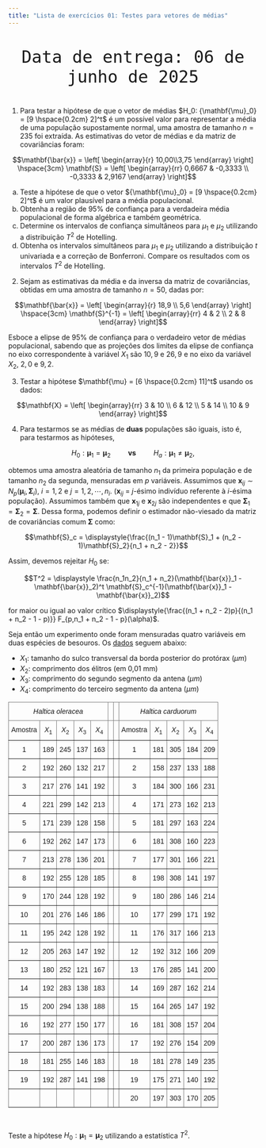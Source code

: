 ```yaml
---
title: "Lista de exercícios 01: Testes para vetores de médias"
---
```


<p align="center" style="font-size: 40px"> 
`Data de entrega: 06 de junho de 2025`
</p>



1) Para testar a hipótese de que o vetor de médias $H_0: {\mathbf{\mu}_0} = [9 \hspace{0.2cm} 2]^t$ é um possível valor para representar
a média de uma população supostamente normal, uma amostra de tamanho $n = 235$ foi extraída. As estimativas do vetor de médias e da matriz
de covariâncias foram:

$$\mathbf{\bar{x}} = \left[ \begin{array}{r} 10,00\\3,75 \end{array} \right]  \hspace{3cm} \mathbf{S} = \left[ \begin{array}{rr} 0,6667 & -0,3333 
\\ -0,3333 & 2,9167 \end{array} \right]$$


a) Teste a hipótese de que o vetor ${\mathbf{\mu}_0} = [9 \hspace{0.2cm} 2]^t$ é um valor plausível para a média populacional. 
b) Obtenha a região de $95\%$ de confiança para a verdadeira média populacional de forma algébrica e também geométrica.
c) Determine os intervalos de confiança simultâneos para $\mu_1$ e $\mu_2$ utilizando a distribuição $T^2$ de Hotelling.
d) Obtenha os intervalos simultâneos para $\mu_1$ e $\mu_2$ utilizando a distribuição $t$ univariada e a correção de Bonferroni. Compare os resultados com os intervalos $T^2$ de Hotelling.


2) Sejam as estimativas da média e da inversa da matriz de covariâncias, obtidas em uma amostra de tamanho $n = 50$, dadas por:

$$\mathbf{\bar{x}} = \left[ \begin{array}{r} 18,9 \\ 5,6 \end{array} \right]  \hspace{3cm} \mathbf{S}^{-1} = \left[ \begin{array}{rr} 4 & 2
\\ 2 & 8 \end{array} \right]$$

Esboce a elipse de $95\%$ de confiança para o verdadeiro vetor de médias populacional, sabendo que as projeções dos limites da elipse
de confiança no eixo correspondente à variável $X_1$ são $10,9$ e $26,9$ e no eixo da variável $X_2$, $2,0$ e $9,2$.


3) Testar a hipótese $\mathbf{\mu} = [6 \hspace{0.2cm} 11]^t$ usando os dados:

$$\mathbf{X} = \left[ \begin{array}{rr} 3 & 10 \\ 6 & 12 \\ 5 & 14 \\ 10 & 9 \end{array} \right]$$


4) Para testarmos se as médias de **duas** populações são iguais, isto é, para testarmos as hipóteses,

$$H_0: \mathbf{\mu}_1 = \mathbf{\mu}_2 \hspace{1cm} \textbf{vs} \hspace{1cm} 
H_a: \mathbf{\mu}_1 \neq \mathbf{\mu}_2,$$
 
obtemos uma amostra aleatória de tamanho $n_1$ da primeira população e de tamanho $n_2$ da segunda, mensuradas em $p$ variáveis. 
Assumimos que $\mathbf{x}_{ij} \sim N_p(\mathbf{\mu}_i, \mathbf{\Sigma}_i)$, $i = 1,2$ e $j = 1, 2, \cdots, n_i$. ($\mathbf{x}_{ij}$ = $j$-ésimo indivíduo referente à $i$-ésima população). Assumimos também que $\mathbf{x}_{1j}$ e $\mathbf{x}_{2j}$ são independentes e que $\mathbf{\Sigma}_1 = \mathbf{\Sigma}_2 = \mathbf{\Sigma}$. Dessa forma, podemos definir o estimador não-viesado da matriz de covariâncias comum $\mathbf{\Sigma}$ como:

$$\mathbf{S}_c = \displaystyle{\frac{(n_1 - 1)\mathbf{S}_1 + (n_2 - 1)\mathbf{S}_2}{n_1 + n_2 - 2}}$$

Assim, devemos rejeitar $H_0$ se:

$$T^2 = \displaystyle \frac{n_1n_2}{n_1 + n_2}(\mathbf{\bar{x}}_1 - \mathbf{\bar{x}}_2)^t \mathbf{S}_c^{-1}(\mathbf{\bar{x}}_1 - \mathbf{\bar{x}}_2)$$

for maior ou igual ao valor crítico $\displaystyle{\frac{(n_1 + n_2 - 2)p}{(n_1 + n_2 - 1 - p)}} F_{p,n_1 + n_2 - 1 - p}(\alpha)$.


Seja então um experimento onde foram mensuradas quatro variáveis em duas espécies de besouros. Os [dados]() seguem abaixo:

- $X_1$: tamanho do sulco transversal da borda posterior do protórax ($\mu m$)  
- $X_2$: comprimento dos élitros (em 0,01 mm)  
- $X_3$: comprimento do segundo segmento da antena ($\mu m$)  
- $X_4$: comprimento do terceiro segmento da antena ($\mu m$)  


<style type="text/css">
.tg  {border-collapse:collapse;border-spacing:0;margin:0px auto;}
.tg td{border-color:black;border-style:solid;border-width:1px;font-family:Arial, sans-serif;font-size:14px;
  overflow:hidden;padding:10px 5px;word-break:normal;}
.tg th{border-color:black;border-style:solid;border-width:1px;font-family:Arial, sans-serif;font-size:14px;
  font-weight:normal;overflow:hidden;padding:10px 5px;word-break:normal;}
.tg .tg-8bgf{border-color:inherit;font-style:italic;text-align:center;vertical-align:top}
.tg .tg-c3ow{border-color:inherit;text-align:center;vertical-align:top}
</style>
<table class="tg"><thead>
  <tr>
    <th class="tg-8bgf" colspan="5">Haltica oleracea</th>
    <th class="tg-c3ow"></th>
    <th class="tg-c3ow"></th>
    <th class="tg-8bgf" colspan="5">Haltica carduorum</th>
  </tr></thead>
<tbody>
  <tr>
    <td class="tg-c3ow">Amostra</td>
    <td class="tg-c3ow">$X_1$</td>
    <td class="tg-c3ow">$X_2$</td>
    <td class="tg-c3ow">$X_3$</td>
    <td class="tg-c3ow">$X_4$</td>
    <td class="tg-c3ow"></td>
    <td class="tg-c3ow"></td>
    <td class="tg-c3ow">Amostra</td>
    <td class="tg-c3ow">$X_1$</td>
    <td class="tg-c3ow">$X_2$</td>
    <td class="tg-c3ow">$X_3$</td>
    <td class="tg-c3ow">$X_4$</td>
  </tr>
  <tr>
    <td class="tg-c3ow">1</td>
    <td class="tg-c3ow">189</td>
    <td class="tg-c3ow">245</td>
    <td class="tg-c3ow">137</td>
    <td class="tg-c3ow">163</td>
    <td class="tg-c3ow"></td>
    <td class="tg-c3ow"></td>
    <td class="tg-c3ow">1</td>
    <td class="tg-c3ow">181</td>
    <td class="tg-c3ow">305</td>
    <td class="tg-c3ow">184</td>
    <td class="tg-c3ow">209</td>
  </tr>
  <tr>
    <td class="tg-c3ow">2</td>
    <td class="tg-c3ow">192</td>
    <td class="tg-c3ow">260</td>
    <td class="tg-c3ow">132</td>
    <td class="tg-c3ow">217</td>
    <td class="tg-c3ow"></td>
    <td class="tg-c3ow"></td>
    <td class="tg-c3ow">2</td>
    <td class="tg-c3ow">158</td>
    <td class="tg-c3ow">237</td>
    <td class="tg-c3ow">133</td>
    <td class="tg-c3ow">188</td>
  </tr>
  <tr>
    <td class="tg-c3ow">3</td>
    <td class="tg-c3ow">217</td>
    <td class="tg-c3ow">276</td>
    <td class="tg-c3ow">141</td>
    <td class="tg-c3ow">192</td>
    <td class="tg-c3ow"></td>
    <td class="tg-c3ow"></td>
    <td class="tg-c3ow">3</td>
    <td class="tg-c3ow">184</td>
    <td class="tg-c3ow">300</td>
    <td class="tg-c3ow">166</td>
    <td class="tg-c3ow">231</td>
  </tr>
  <tr>
    <td class="tg-c3ow">4</td>
    <td class="tg-c3ow">221</td>
    <td class="tg-c3ow">299</td>
    <td class="tg-c3ow">142</td>
    <td class="tg-c3ow">213</td>
    <td class="tg-c3ow"></td>
    <td class="tg-c3ow"></td>
    <td class="tg-c3ow">4</td>
    <td class="tg-c3ow">171</td>
    <td class="tg-c3ow">273</td>
    <td class="tg-c3ow">162</td>
    <td class="tg-c3ow">213</td>
  </tr>
  <tr>
    <td class="tg-c3ow">5</td>
    <td class="tg-c3ow">171</td>
    <td class="tg-c3ow">239</td>
    <td class="tg-c3ow">128</td>
    <td class="tg-c3ow">158</td>
    <td class="tg-c3ow"></td>
    <td class="tg-c3ow"></td>
    <td class="tg-c3ow">5</td>
    <td class="tg-c3ow">181</td>
    <td class="tg-c3ow">297</td>
    <td class="tg-c3ow">163</td>
    <td class="tg-c3ow">224</td>
  </tr>
  <tr>
    <td class="tg-c3ow">6</td>
    <td class="tg-c3ow">192</td>
    <td class="tg-c3ow">262</td>
    <td class="tg-c3ow">147</td>
    <td class="tg-c3ow">173</td>
    <td class="tg-c3ow"></td>
    <td class="tg-c3ow"></td>
    <td class="tg-c3ow">6</td>
    <td class="tg-c3ow">181</td>
    <td class="tg-c3ow">308</td>
    <td class="tg-c3ow">160</td>
    <td class="tg-c3ow">223</td>
  </tr>
  <tr>
    <td class="tg-c3ow">7</td>
    <td class="tg-c3ow">213</td>
    <td class="tg-c3ow">278</td>
    <td class="tg-c3ow">136</td>
    <td class="tg-c3ow">201</td>
    <td class="tg-c3ow"></td>
    <td class="tg-c3ow"></td>
    <td class="tg-c3ow">7</td>
    <td class="tg-c3ow">177</td>
    <td class="tg-c3ow">301</td>
    <td class="tg-c3ow">166</td>
    <td class="tg-c3ow">221</td>
  </tr>
  <tr>
    <td class="tg-c3ow">8</td>
    <td class="tg-c3ow">192</td>
    <td class="tg-c3ow">255</td>
    <td class="tg-c3ow">128</td>
    <td class="tg-c3ow">185</td>
    <td class="tg-c3ow"></td>
    <td class="tg-c3ow"></td>
    <td class="tg-c3ow">8</td>
    <td class="tg-c3ow">198</td>
    <td class="tg-c3ow">308</td>
    <td class="tg-c3ow">141</td>
    <td class="tg-c3ow">197</td>
  </tr>
  <tr>
    <td class="tg-c3ow">9</td>
    <td class="tg-c3ow">170</td>
    <td class="tg-c3ow">244</td>
    <td class="tg-c3ow">128</td>
    <td class="tg-c3ow">192</td>
    <td class="tg-c3ow"></td>
    <td class="tg-c3ow"></td>
    <td class="tg-c3ow">9</td>
    <td class="tg-c3ow">180</td>
    <td class="tg-c3ow">286</td>
    <td class="tg-c3ow">146</td>
    <td class="tg-c3ow">214</td>
  </tr>
  <tr>
    <td class="tg-c3ow">10</td>
    <td class="tg-c3ow">201</td>
    <td class="tg-c3ow">276</td>
    <td class="tg-c3ow">146</td>
    <td class="tg-c3ow">186</td>
    <td class="tg-c3ow"></td>
    <td class="tg-c3ow"></td>
    <td class="tg-c3ow">10</td>
    <td class="tg-c3ow">177</td>
    <td class="tg-c3ow">299</td>
    <td class="tg-c3ow">171</td>
    <td class="tg-c3ow">192</td>
  </tr>
  <tr>
    <td class="tg-c3ow">11</td>
    <td class="tg-c3ow">195</td>
    <td class="tg-c3ow">242</td>
    <td class="tg-c3ow">128</td>
    <td class="tg-c3ow">192</td>
    <td class="tg-c3ow"></td>
    <td class="tg-c3ow"></td>
    <td class="tg-c3ow">11</td>
    <td class="tg-c3ow">176</td>
    <td class="tg-c3ow">317</td>
    <td class="tg-c3ow">166</td>
    <td class="tg-c3ow">213</td>
  </tr>
  <tr>
    <td class="tg-c3ow">12</td>
    <td class="tg-c3ow">205</td>
    <td class="tg-c3ow">263</td>
    <td class="tg-c3ow">147</td>
    <td class="tg-c3ow">192</td>
    <td class="tg-c3ow"></td>
    <td class="tg-c3ow"></td>
    <td class="tg-c3ow">12</td>
    <td class="tg-c3ow">192</td>
    <td class="tg-c3ow">312</td>
    <td class="tg-c3ow">166</td>
    <td class="tg-c3ow">209</td>
  </tr>
  <tr>
    <td class="tg-c3ow">13</td>
    <td class="tg-c3ow">180</td>
    <td class="tg-c3ow">252</td>
    <td class="tg-c3ow">121</td>
    <td class="tg-c3ow">167</td>
    <td class="tg-c3ow"></td>
    <td class="tg-c3ow"></td>
    <td class="tg-c3ow">13</td>
    <td class="tg-c3ow">176</td>
    <td class="tg-c3ow">285</td>
    <td class="tg-c3ow">141</td>
    <td class="tg-c3ow">200</td>
  </tr>
  <tr>
    <td class="tg-c3ow">14</td>
    <td class="tg-c3ow">192</td>
    <td class="tg-c3ow">283</td>
    <td class="tg-c3ow">138</td>
    <td class="tg-c3ow">183</td>
    <td class="tg-c3ow"></td>
    <td class="tg-c3ow"></td>
    <td class="tg-c3ow">14</td>
    <td class="tg-c3ow">169</td>
    <td class="tg-c3ow">287</td>
    <td class="tg-c3ow">162</td>
    <td class="tg-c3ow">214</td>
  </tr>
  <tr>
    <td class="tg-c3ow">15</td>
    <td class="tg-c3ow">200</td>
    <td class="tg-c3ow">294</td>
    <td class="tg-c3ow">138</td>
    <td class="tg-c3ow">188</td>
    <td class="tg-c3ow"></td>
    <td class="tg-c3ow"></td>
    <td class="tg-c3ow">15</td>
    <td class="tg-c3ow">164</td>
    <td class="tg-c3ow">265</td>
    <td class="tg-c3ow">147</td>
    <td class="tg-c3ow">192</td>
  </tr>
  <tr>
    <td class="tg-c3ow">16</td>
    <td class="tg-c3ow">192</td>
    <td class="tg-c3ow">277</td>
    <td class="tg-c3ow">150</td>
    <td class="tg-c3ow">177</td>
    <td class="tg-c3ow"></td>
    <td class="tg-c3ow"></td>
    <td class="tg-c3ow">16</td>
    <td class="tg-c3ow">181</td>
    <td class="tg-c3ow">308</td>
    <td class="tg-c3ow">157</td>
    <td class="tg-c3ow">204</td>
  </tr>
  <tr>
    <td class="tg-c3ow">17</td>
    <td class="tg-c3ow">200</td>
    <td class="tg-c3ow">287</td>
    <td class="tg-c3ow">136</td>
    <td class="tg-c3ow">173</td>
    <td class="tg-c3ow"></td>
    <td class="tg-c3ow"></td>
    <td class="tg-c3ow">17</td>
    <td class="tg-c3ow">192</td>
    <td class="tg-c3ow">276</td>
    <td class="tg-c3ow">154</td>
    <td class="tg-c3ow">209</td>
  </tr>
  <tr>
    <td class="tg-c3ow">18</td>
    <td class="tg-c3ow">181</td>
    <td class="tg-c3ow">255</td>
    <td class="tg-c3ow">146</td>
    <td class="tg-c3ow">183</td>
    <td class="tg-c3ow"></td>
    <td class="tg-c3ow"></td>
    <td class="tg-c3ow">18</td>
    <td class="tg-c3ow">181</td>
    <td class="tg-c3ow">278</td>
    <td class="tg-c3ow">149</td>
    <td class="tg-c3ow">235</td>
  </tr>
  <tr>
    <td class="tg-c3ow">19</td>
    <td class="tg-c3ow">192</td>
    <td class="tg-c3ow">287</td>
    <td class="tg-c3ow">141</td>
    <td class="tg-c3ow">198</td>
    <td class="tg-c3ow"></td>
    <td class="tg-c3ow"></td>
    <td class="tg-c3ow">19</td>
    <td class="tg-c3ow">175</td>
    <td class="tg-c3ow">271</td>
    <td class="tg-c3ow">140</td>
    <td class="tg-c3ow">192</td>
  </tr>
  <tr>
    <td class="tg-c3ow"></td>
    <td class="tg-c3ow"></td>
    <td class="tg-c3ow"></td>
    <td class="tg-c3ow"></td>
    <td class="tg-c3ow"></td>
    <td class="tg-c3ow"></td>
    <td class="tg-c3ow"></td>
    <td class="tg-c3ow">20</td>
    <td class="tg-c3ow">197</td>
    <td class="tg-c3ow">303</td>
    <td class="tg-c3ow">170</td>
    <td class="tg-c3ow">205</td>
  </tr>
</tbody></table>



<br>


 Teste a hipótese $H_0: \mathbf{\mu}_1 = \mathbf{\mu}_2$ utilizando a estatística $T^2$.
